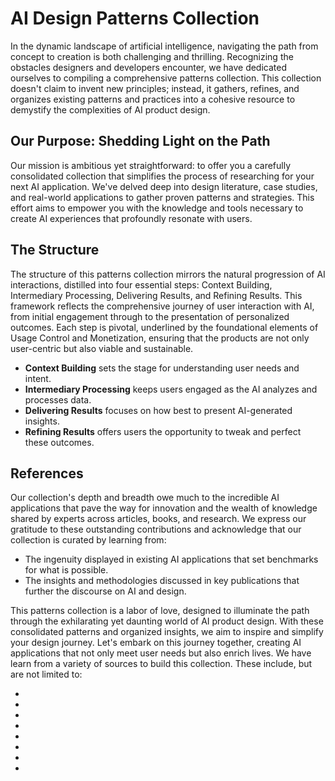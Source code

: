 
# AI Design Patterns Collection

In the dynamic landscape of artificial intelligence, navigating the path from concept to creation is both challenging and thrilling. Recognizing the obstacles designers and developers encounter, we have dedicated ourselves to compiling a comprehensive patterns collection. This collection doesn't claim to invent new principles; instead, it gathers, refines, and organizes existing patterns and practices into a cohesive resource to demystify the complexities of AI product design.

## Our Purpose: Shedding Light on the Path

Our mission is ambitious yet straightforward: to offer you a carefully consolidated collection that simplifies the process of researching for your next AI application. We've delved deep into design literature, case studies, and real-world applications to gather proven patterns and strategies. This effort aims to empower you with the knowledge and tools necessary to create AI experiences that profoundly resonate with users.

## The Structure

<StructureChart />

The structure of this patterns collection mirrors the natural progression of AI interactions, distilled into four essential steps: Context Building, Intermediary Processing, Delivering Results, and Refining Results. This framework reflects the comprehensive journey of user interaction with AI, from initial engagement through to the presentation of personalized outcomes. Each step is pivotal, underlined by the foundational elements of Usage Control and Monetization, ensuring that the products are not only user-centric but also viable and sustainable.

- **Context Building** sets the stage for understanding user needs and intent.
- **Intermediary Processing** keeps users engaged as the AI analyzes and processes data.
- **Delivering Results** focuses on how best to present AI-generated insights.
- **Refining Results** offers users the opportunity to tweak and perfect these outcomes.

## References

Our collection's depth and breadth owe much to the incredible AI applications that pave the way for innovation and the wealth of knowledge shared by experts across articles, books, and research. We express our gratitude to these outstanding contributions and acknowledge that our collection is curated by learning from:

- The ingenuity displayed in existing AI applications that set benchmarks for what is possible.
- The insights and methodologies discussed in key publications that further the discourse on AI and design.

This patterns collection is a labor of love, designed to illuminate the path through the exhilarating yet daunting world of AI product design. With these consolidated patterns and organized insights, we aim to inspire and simplify your design journey. Let's embark on this journey together, creating AI applications that not only meet user needs but also enrich lives.
We have learn from a variety of sources to build this collection. These include, but are not limited to:

- <RefLink
    title='7 Ways UX Designers Can Use AI to Their Advantage'
    href='https://designlab.com/blog/how-to-use-ai-as-a-ux-designer'
  />
- <RefLink
    title='Adaptable Conversation Flows'
    href='https://www.voiceflow.com/blog/conversational-ai-ux'
  />
- <RefLink
    title='Conversational design: Shaping the future of user interfaces'
    href='https://yellow.ai/blog/conversational-design/'
  />
- <RefLink
    title='Demystifying The AI UX Design Process - Pieces for Developers'
    href='https://code.pieces.app/blog/demystifying-the-ai-ux-design-process'
  />
- <RefLink title='IBM Design for AI' href='https://www.ibm.com/design/ai/' />
- <RefLink
    title='The 6 Types of Conversations with Generative AI'
    href='https://www.nngroup.com/articles/AI-conversation-types/'
  />
- <RefLink
    title='UX Design Patterns for Less Effort, and More Efficiency'
    href='https://www.eleken.co/blog-posts/ux-design-patterns-to-make-designers-work-simpler-and-your-product-more-intuitive'
  />
- <RefLink
    title='What are AI interaction patterns & why do we need them?'
    href='https://community.sap.com/t5/technology-blogs-by-sap/what-are-ai-interaction-patterns-why-do-we-need-them/ba-p/13561752'
  />
